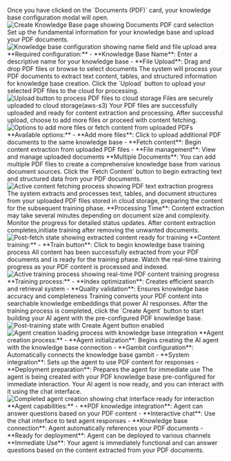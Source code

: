 <Step title="Select PDF data source" stepNumber={3}>
  Once you have clicked on the `Documents (PDF)` card, your knowledge base
  configuration modal will open.
  <Frame>
    <img
      src="/images/dashboard/agent/knowledge/pdf/step-1-select-pdf.png"
      alt="Create Knowledge Base page showing Documents PDF card selection"
    />
  </Frame>
</Step>

<Step title="Configure knowledge base and upload files" stepNumber={4}>
  Set up the fundamental information for your knowledge base and upload your PDF
  documents.
  <Frame>
    <img
      src="/images/dashboard/agent/knowledge/pdf/step-2-name-and-upload-file.png"
      alt="Knowledge base configuration showing name field and file upload area"
    />
  </Frame>
  **Required configuration:** - **Knowledge Base Name**: Enter a descriptive
  name for your knowledge base - **File Upload**: Drag and drop PDF files or
  browse to select documents
  <Info>
    The system will process your PDF documents to extract text content, tables,
    and structured information for knowledge base creation.
  </Info>
</Step>

<Step title="Upload files to cloud" stepNumber={5}>
  Click the `Upload` button to upload your selected PDF files to the cloud for
  processing.
  <Frame>
    <img
      src="/images/dashboard/agent/knowledge/pdf/step-3-click-upload-button.png"
      alt="Upload button to process PDF files to cloud storage"
    />
  </Frame>
  Files are securely uploaded to cloud storage(aws-s3)
  <Check>
    Your PDF files are successfully uploaded and ready for content extraction
    and processing.
  </Check>
</Step>

<Step title="Add additional files or fetch content" stepNumber={6}>
  After successful upload, choose to add more files or proceed with content
  fetching.
  <Frame>
    <img
      src="/images/dashboard/agent/knowledge/pdf/step-4-fetch-content.png"
      alt="Options to add more files or fetch content from uploaded PDFs"
    />
  </Frame>
  **Available options:** - **Add more files**: Click to upload additional PDF
  documents to the same knowledge base - **Fetch content**: Begin content
  extraction from uploaded PDF files - **File management**: View and manage
  uploaded documents
  <Tip>
    **Multiple Documents**: You can add multiple PDF files to create a
    comprehensive knowledge base from various document sources.
  </Tip>
</Step>

<Step title="Initiate content fetching" stepNumber={7}>
  Click the `Fetch Content` button to begin extracting text and structured data
  from your PDF documents.
  <Frame>
    <img
      src="/images/dashboard/agent/knowledge/pdf/step-5-fetching-content.png"
      alt="Active content fetching process showing PDF text extraction progress"
    />
  </Frame>
  The system extracts and processes text, tables, and document structures from
  your uploaded PDF files stored in cloud storage, preparing the content for the
  subsequent training phase.
  <Warning>
    **Processing Time**: Content extraction may take several minutes depending
    on document size and complexity. Monitor the progress for detailed status
    updates.
  </Warning>
</Step>

<Step title="Train the KB with selected documents" stepNumber={8}>
  After content extraction completes,initiate training after removing the
  unwanted documents.
  <Frame>
    <img
      src="/images/dashboard/agent/knowledge/pdf/step-6-post-fetch-click-train.png"
      alt="Post-fetch state showing extracted content ready for training"
    />
  </Frame>
  **Content training:** - **Train button**: Click to begin knowledge base
  training process
  <Check>
    All content has been successfully extracted from your PDF documents and is
    ready for the training phase.
  </Check>
</Step>

<Step title="Monitor training process" stepNumber={9}>
  Watch the real-time training progress as your PDF content is processed and
  indexed.
  <Frame>
    <img
      src="/images/dashboard/agent/knowledge/pdf/step-7-while-training.png"
      alt="Active training process showing real-time PDF content training progress"
    />
  </Frame>
  **Training process:** - **Index optimization**: Creates efficient search and
  retrieval system - **Quality validation**: Ensures knowledge base accuracy and
  completeness
  <Info>
    Training converts your PDF content into searchable knowledge embeddings that
    power AI responses.
  </Info>
</Step>

<Step title="Initiate Agent Creation" stepNumber={10}>
  After the training process is completed, click the `Create Agent` button to
  start building your AI agent with the pre-configured PDF knowledge base.
  <Frame>
    <img
      src="/images/dashboard/agent/knowledge/pdf/step-8-post-train-click-agent/create-agent.png"
      alt="Post-training state with Create Agent button enabled"
    />
    <img
      src="/images/dashboard/agent/knowledge/pdf/step-8-agent-creation-loading.png"
      alt="Agent creation loading process with knowledge base integration"
    />
  </Frame>
  **Agent creation process:** - **Agent initialization**: Begins creating the AI
  agent with the knowledge base connection - **Gambit configuration**:
  Automatically connects the knowledge base gambit - **System integration**:
  Sets up the agent to use PDF content for responses - **Deployment
  preparation**: Prepares the agent for immediate use
  <Info>
    The agent is being created with your PDF knowledge base pre-configured for
    immediate interaction.
  </Info>
</Step>

<Step title="Agent Ready for Interaction" stepNumber={11}>
  Your AI agent is now ready, and you can interact with it using the chat
  interface.
  <Frame>
    <img
      src="/images/dashboard/agent/knowledge/pdf/step-9-redirected-to-builder-canvas.png"
      alt="Completed agent creation showing chat interface ready for interaction"
    />
  </Frame>
  **Agent capabilities:** - **PDF knowledge integration**: Agent can answer
  questions based on your PDF content - **Interactive chat**: Use the chat
  interface to test agent responses - **Knowledge base connection**: Agent
  automatically references your PDF documents - **Ready for deployment**: Agent
  can be deployed to various channels
  <Note>
    **Immediate Use**: Your agent is immediately functional and can answer
    questions based on the content extracted from your PDF documents.
  </Note>
</Step>
